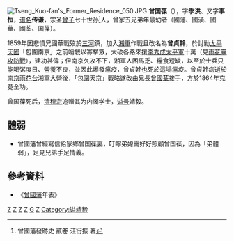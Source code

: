 [[File:Tseng_Kuo-fan's_Former_Residence_050.JPG|thumb]]
'''曾国葆'''（{{bd|1829年||1862年||catIdx=Z曾}}），字'''季洪'''、又字'''事恒'''，[[谱名|谱名]]'''传谦'''，宗圣[[曾子|曾子]]七十世孙<small><ref>曾國藩發跡史 貳卷 汪衍振 著</ref></small>人，曾家五兄弟年最幼者（國藩、國潢、國華、國荃、国葆）。

1859年因悲憤兄國華戰歿於[[三河|三河]]鎮，加入[[湘軍|湘軍]]作戰且改名為'''曾貞幹'''，於討勦[[太平天國|太平天國]]「包圍南京」之前哨戰以寡擊眾，大破各路來援[[李秀成|李秀成]][[太平軍|太平軍]]十萬（見[[雨花臺攻防戰|雨花臺攻防戰]]），建功甚偉；但南京久攻不下，湘軍人困馬乏、糧食短缺，以至於士兵只能喝粥度日、營養不良，並因此爆發瘟疫，曾貞幹也死於這場瘟疫。曾貞幹病逝於[[南京|南京]][[雨花台|雨花台]]湘軍大營後，「包圍天京」戰略遂改由兄長[[曾國荃|曾國荃]]接手，方於1864年克竟全功。

曾国葆死后，[[清穆宗|清穆宗]]追赠其为内阁学士，[[谥号|谥号]]靖毅。

==體弱==
*曾國藩曾經寫信給家鄉曾国葆妻，叮嚀弟媳需好好照顧曾国葆，因為「弟體弱」，足見兄弟手足情義。

==參考資料==
*《[[曾國藩|曾國藩]]年表》
{{reflist}}
{{HuNan-stub}}

[[Category:1829年出生|Z]]
[[Category:1862年逝世|Z]]
[[Category:清朝軍事人物|Z]]
[[Category:湘乡人|Z]]
[[Category:曾姓|G]]
[[Category:湘軍人物|Z]]
[[Category:谥靖毅|Category:谥靖毅]]
{{清朝人物小作品}}